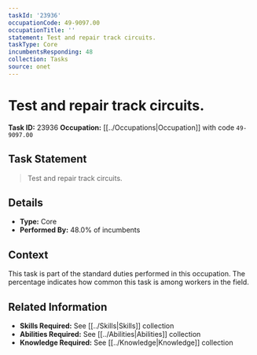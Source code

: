 ```yaml
---
taskId: '23936'
occupationCode: 49-9097.00
occupationTitle: ''
statement: Test and repair track circuits.
taskType: Core
incumbentsResponding: 48
collection: Tasks
source: onet
---
```

# Test and repair track circuits.

**Task ID:** 23936
**Occupation:** [[../Occupations|Occupation]] with code `49-9097.00`

## Task Statement

> Test and repair track circuits.

## Details

- **Type:** Core
- **Performed By:** 48.0% of incumbents

## Context

This task is part of the standard duties performed in this occupation. The percentage indicates how common this task is among workers in the field.

## Related Information

- **Skills Required:** See [[../Skills|Skills]] collection
- **Abilities Required:** See [[../Abilities|Abilities]] collection
- **Knowledge Required:** See [[../Knowledge|Knowledge]] collection
